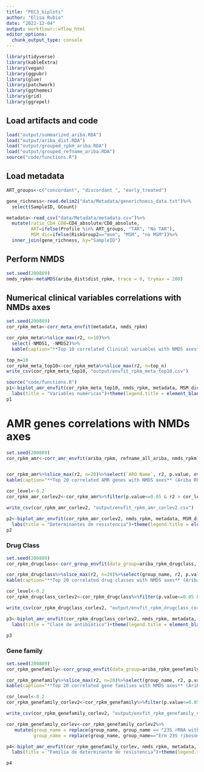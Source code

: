 ```yaml
---
title: "PEC3_biplots"
author: "Elisa Rubio"
date: "2022-12-04"
output: workflowr::wflow_html
editor_options:
  chunk_output_type: console
---
```


```r
library(tidyverse)
library(kableExtra)
library(vegan)
library(ggpubr)
library(glue)
library(patchwork)
library(ggthemes)
library(grid)
library(ggrepel)
```

## Load artifacts and  code
```r
load("output/summarized_ariba.RDA")
load("output/ariba_dist.RDA")
load("output/grouped_rpkm_ariba.RDA")
load("output/grouped_refname_ariba.RDA")
source("code/functions.R")
```

## Load metadata
```r
ART_groups<-c("concordant", "discordant ", "early_treated")

gene_richness<-read.delim2("data/Metadata/generichness_data.txt")%>%
  select(SampleID, GCount)

metadata<-read_csv("data/Metadata/metadata.csv")%>%
  mutate(ratio_CD4_CD8=CD4_absolute/CD8_absolute,
         ART=ifelse(Profile %in% ART_groups, "TAR", "No TAR"),
         MSM_dic=ifelse(RiskGroup2=="msm", "MSM", "no MSM"))%>%
  inner_join(gene_richness, by="SampleID")
```


## Perform NMDS

```r
set.seed(200889)
nmds_rpkm<-metaMDS(ariba_dist$dist_rpkm, trace = 0, trymax = 200)
```

## Numerical clinical variables correlations with NMDs axes

```r
set.seed(200889)
cor_rpkm_meta<-corr_meta_envfit(metadata, nmds_rpkm)

cor_rpkm_meta%>%slice_max(r2, n=10)%>%
  select(-NMDS1, -NMDS2)%>%
  kable(caption="**Top 10 correlated Clinical variables with NMDS axes** (Ariba RPKM)")%>%kable_paper("striped")%>%scroll_box(width = "100%", height = "500px")
```

```r
top_n=10
cor_rpkm_meta_top10<-cor_rpkm_meta%>%slice_max(r2, n=top_n)
write_csv(cor_rpkm_meta_top10, "output/envfit_rpkm_meta_top10.csv")
```

```r
source("code/functions.R")
p1<-biplot_amr_envfit(cor_rpkm_meta_top10, nmds_rpkm, metadata, MSM_dic, Variable)+
  labs(title = "Variables numéricas")+theme(legend.title = element_blank())
p1
```

# AMR genes correlations with NMDs axes

```r
set.seed(200889)
cor_rpkm_amr<-corr_amr_envfit(ariba_rpkm, refname_all_ariba, nmds_rpkm)


cor_rpkm_amr%>%slice_max(r2, n=20)%>%select(`ARO Name`, r2, p.value, everything(), -NMDS1, -NMDS2)%>%
kable(caption="**Top 20 correlated AMR genes with NMDS axes** (Ariba RPKM)")%>%kable_paper("striped")%>%scroll_box(width = "100%", height = "500px")
```

```r
cor_level<-0.2
cor_rpkm_amr_corlev2<-cor_rpkm_amr%>%filter(p.value<=0.05 & r2 > cor_level)

write_csv(cor_rpkm_amr_corlev2, "output/envfit_rpkm_amr_corlev2.csv")
```

```r
p2<-biplot_amr_envfit(cor_rpkm_amr_corlev2, nmds_rpkm, metadata, MSM_dic, `ARO Name`)+
  labs(title = "Determinantes de resistencia")+theme(legend.title = element_blank())
p2
```


### Drug Class

```r
set.seed(200889)
cor_rpkm_drugclass<-corr_group_envfit(data_group=ariba_rpkm_drugclass, refdata_group = refname_ariba_drugclass, nmds = nmds_rpkm)

cor_rpkm_drugclass%>%slice_max(r2, n=20)%>%select(group_name, r2, p.value, everything(), -NMDS1, -NMDS2)%>%
kable(caption="**Top 20 correlated drug classes with NMDS axes** (Ariba RPKM)")%>%kable_paper("striped")%>%scroll_box(width = "100%", height = "500px")
```

```r
cor_level<-0.2
cor_rpkm_drugclass_corlev2<-cor_rpkm_drugclass%>%filter(p.value<=0.05 & r2 > cor_level)

write_csv(cor_rpkm_drugclass_corlev2, "output/envfit_rpkm_drugclass_corlev2.csv")
```

```r
p3<-biplot_amr_envfit(cor_rpkm_drugclass_corlev2, nmds_rpkm, metadata, MSM_dic, group_name)+
  labs(title = "Clase de antibiótico")+theme(legend.title = element_blank())

p3
```

### Gene family

```r
set.seed(200889)
cor_rpkm_genefamily<-corr_group_envfit(data_group=ariba_rpkm_genefamily, refdata_group = refname_ariba_genefamily, nmds = nmds_rpkm)

cor_rpkm_genefamily%>%slice_max(r2, n=20)%>%select(group_name, r2, p.value, everything(), -NMDS1, -NMDS2)%>%
kable(caption="**Top 20 correlated gene families with NMDS axes** (Ariba RPKM)")%>%kable_paper("striped")%>%scroll_box(width = "100%", height = "500px")
```

```r
cor_level<-0.2
cor_rpkm_genefamily_corlev2<-cor_rpkm_genefamily%>%filter(p.value<=0.05 & r2 > cor_level)

write_csv(cor_rpkm_genefamily_corlev2, "output/envfit_rpkm_genefamily_corlev2.csv")
```

```r
cor_rpkm_genefamily_corlev<-cor_rpkm_genefamily_corlev2%>%
   mutate(group_name = replace(group_name, group_name == "23S rRNA with mutation conferring resistance to macrolide antibiotics", "23S rRNA with mutation \n conferring resistance to \n macrolide antibiotics"),
          group_name = replace(group_name, group_name=="Erm 23S ribosomal RNA methyltransferase", "Erm 23S ribosomal \nRNA methyltransferase" ))

p4<-biplot_amr_envfit(cor_rpkm_genefamily_corlev, nmds_rpkm, metadata, MSM_dic, group_name)+
  labs(title = "Familia de determinante de resistencia")+theme(legend.title = element_blank())

p4
```


